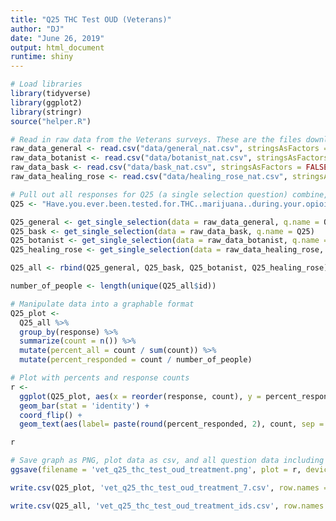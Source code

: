 ```yaml
---
title: "Q25 THC Test OUD (Veterans)"
author: "DJ"
date: "June 26, 2019"
output: html_document
runtime: shiny
---
```


```r
# Load libraries
library(tidyverse)
library(ggplot2)
library(stringr)
source("helper.R")
```

```r
# Read in raw data from the Veterans surveys. These are the files downloaded from survey monkey saved as a .csv
raw_data_general <- read.csv("data/general_nat.csv", stringsAsFactors = FALSE)
raw_data_botanist <- read.csv("data/botanist_nat.csv", stringsAsFactors = FALSE)
raw_data_bask <- read.csv("data/bask_nat.csv", stringsAsFactors = FALSE)
raw_data_healing_rose <- read.csv("data/healing_rose_nat.csv", stringsAsFactors = FALSE)
```

```r
# Pull out all responses for Q25 (a single selection question) combine, then determine 'question n'
Q25 <- "Have.you.ever.been.tested.for.THC..marijuana..during.your.opioid.recovery.treatment."

Q25_general <- get_single_selection(data = raw_data_general, q.name = Q25)
Q25_bask <- get_single_selection(data = raw_data_bask, q.name = Q25)
Q25_botanist <- get_single_selection(data = raw_data_botanist, q.name = Q25)
Q25_healing_rose <- get_single_selection(data = raw_data_healing_rose, q.name = Q25)

Q25_all <- rbind(Q25_general, Q25_bask, Q25_botanist, Q25_healing_rose)

number_of_people <- length(unique(Q25_all$id))
```

```r
# Manipulate data into a graphable format
Q25_plot <- 
  Q25_all %>%
  group_by(response) %>%
  summarize(count = n()) %>%
  mutate(percent_all = count / sum(count)) %>%
  mutate(percent_responded = count / number_of_people)
```

```r
# Plot with percents and response counts
r <- 
  ggplot(Q25_plot, aes(x = reorder(response, count), y = percent_responded)) +
  geom_bar(stat = 'identity') +
  coord_flip() +
  geom_text(aes(label= paste(round(percent_responded, 2), count, sep = "***")))

r
```

```r
# Save graph as PNG, plot data as csv, and all question data including response IDs as csv (save question n and N at end of plot file as "_x.x")
ggsave(filename = 'vet_q25_thc_test_oud_treatment.png', plot = r, device = 'png')

write.csv(Q25_plot, 'vet_q25_thc_test_oud_treatment_7.csv', row.names = FALSE)

write.csv(Q25_all, 'vet_q25_thc_test_oud_treatment_ids.csv', row.names = FALSE)
```
